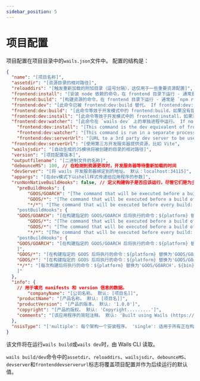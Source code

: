 ```yaml
---
sidebar_position: 5
---
```


# 项目配置

项目配置在项目目录中的`wails.json`文件中。 配置的结构是：

```json
{
  "name": "[项目名称]",
  "assetdir": "[资源目录的相对路径]",
  "reloaddirs": "[触发重新加载的附加目录（逗号分隔），这仅用于一些重要资源配置]",
  "frontend:install": "[安装 node 依赖的命令，在 frontend 目录下运行 - 通常是 `npm install`]",
  "frontend:build": "[构建资源的命令，在 frontend 目录下运行 - 通常是 `npm run build`]",
  "frontend:dev": "[此命令已被 frontend:dev:build 替代。 If frontend:dev:build is not specified will falls back to this command. If frontend:dev:build is not specified will falls back to this command. 如果没有指定 frontend:dev:build 将回退到该命令，如果此命令也没有指定将回退到 frontend:build]",
  "frontend:dev:build": "[此命令等效于开发模式中的 frontend:build，如果没有指定则回退到 frontend:dev]",
  "frontend:dev:install": "[此命令等效于开发模式中的 frontend:install，如果没有指定则只有 frontend:install]",
  "frontend:dev:watcher": "[此命令在 `wails dev` 上的单独进程中运行。 If not specified falls back to frontend:dev]",
    "frontend:dev:install": "[This command is the dev equivalent of frontend:install. If not specified falls back to frontend:install]",
    "frontend:dev:watcher": "[This command is run in a separate process on `wails dev`. Useful for 3rd party watchers or starting 3d party dev servers]",
    "frontend:dev:serverUrl": "[URL to a 3rd party dev server to be used to serve assets, EG Vite. 对第 3 方观察者有用]",
  "frontend:dev:serverUrl": "[使用第三方开发服务器提供资源，比如 Vite",
  "wailsjsdir": "[自动生成的JS模块将被创建的目录的相对路径]",
  "version": "[项目配置版本]",
  "outputfilename": "[二进制文件的名称]",
  "debounceMS": 100, // 在检测到资源更改时，开发服务器等待重新加载的时间
  "devServer": "[将 wails 开发服务器绑定到的地址。 默认：localhost:34115]",
  "appargs": "[在dev模式下以shell样式传递给应用程序的参数]",
  "runNonNativeBuildHooks": false, // 定义构建钩子是否应该运行，尽管它们是为主机操作系统以外的操作系统定义的。
    "preBuildHooks": {
        "GOOS/GOARCH": "[The command that will be executed before a build of the specified GOOS/GOARCH: ${platform} is replaced with the "GOOS/GOARCH". The "GOOS/GOARCH" hook is executed before the "GOOS/*" and "*/*" hook.]",
        "GOOS/*": "[The command that will be executed before a build of the specified GOOS: ${platform} is replaced with the "GOOS/GOARCH". The "GOOS/*" hook is executed before the "*/*" hook.]",
        "*/*": "[The command that will be executed before every build: ${platform} is replaced with the "GOOS/GOARCH".]"
    "postBuildHooks": {
    "GOOS/GOARCH": "[在构建指定的 GOOS/GOARCH 后将执行的命令：${platform} 替换为'GOOS/GOARCH'，${bin} 替换为编译后的二进制文件的路径。 The "GOOS/GOARCH" hook is executed before the "GOOS/*" and "*/*" hook.]",
        "GOOS/*": "[The command that will be executed before a build of the specified GOOS: ${platform} is replaced with the "GOOS/GOARCH". The "GOOS/GOARCH" hook is executed before the "GOOS/*" and "*/*" hook.]",
        "GOOS/*": "[The command that will be executed before a build of the specified GOOS: ${platform} is replaced with the "GOOS/GOARCH". The "GOOS/*" hook is executed before the "*/*" hook.]",
        "*/*": "[The command that will be executed before every build: ${platform} is replaced with the "GOOS/GOARCH".]"
    "postBuildHooks": {
    "GOOS/GOARCH": "[在构建指定的 GOOS/GOARCH 后将执行的命令：${platform} 替换为'GOOS/GOARCH'，${bin} 替换为编译后的二进制文件的路径。
    ]",
    "GOOS/*": "[在构建指定的 GOOS 后将执行的命令：${platform} 替换为'GOOS/GOARCH'，${bin} 替换为编译后的二进制文件的路径。 'GOOS/GOARCH'钩子在'GOOS/*'和'*/*'钩子之前执行。 ]",
    "GOOS/*": "[在构建指定的 GOOS 后将执行的命令：${platform} 替换为'GOOS/GOARCH'，${bin} 替换为编译后的二进制文件的路径。 'GOOS/*'钩子在'*/*'钩子之前执行。 ]",
    "*/*": "[每次构建后将执行的命令：${platform} 替换为'GOOS/GOARCH'，${bin} 替换为编译后的二进制文件的路径。
    ]"
  },
  "info": {
    // 用于填充 manifests 和 version 信息的数据。
        "companyName": "[公司名称。 默认: [项目名]]",
    "productName": "[产品名称。 默认: [项目名]]",
    "productVersion": "[产品的版本。 默认: '1.0.0']",
    "copyright": "[产品的版权。 默认: 'Copyright.........']",
    "comments": "[该应用程序的简短注释。 默认: 'Built using Wails (https://wails.app)']"
  },
  "nsisType": "['multiple': 每个架构一个安装程序。 'single': 适用于所有正在构建的架构的单一通用安装程序。 默认: 'multiple']"
}
```

该文件将在运行`wails build`或`wails dev`时，由 Wails CLI 读取。

`wails build/dev`命令中的`assetdir`、`reloaddirs`、`wailsjsdir`、`debounceMS`、`devserver`和`frontenddevserverurl`标志将覆盖项目配置并作为后续运行的默认值。